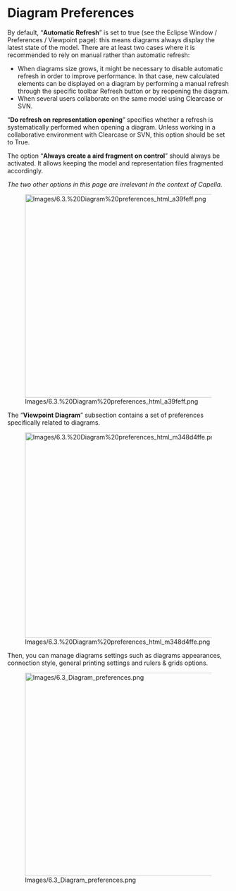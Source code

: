
= Diagram Preferences =

By default, &ldquo;'''Automatic Refresh'''&rdquo; is set to true (see the Eclipse Window / Preferences / Viewpoint page): this means diagrams always display the latest state of the model. There are at least two cases where it is recommended to rely on manual rather than automatic refresh:


* When diagrams size grows, it might be necessary to disable automatic 	refresh in order to improve performance. In that case, new 	calculated elements can be displayed on a diagram by performing a 	manual refresh through the specific toolbar Refresh button or by 	reopening the diagram.
* When several users collaborate on the same model using Clearcase or 	SVN.

&ldquo;'''Do refresh on representation opening'''&rdquo; specifies whether a refresh is systematically performed when opening a diagram. Unless working in a collaborative environment with Clearcase or SVN, this option should be set to True.


The option &ldquo;'''Always create a aird fragment on control'''&rdquo; should always be activated. It allows keeping the model and representation files fragmented accordingly.


''The two other options in this page are irrelevant in the context of Capella.''


[[Image:Images/6.3.%20Diagram%20preferences_html_a39feff.png|637x462px]]


The &ldquo;'''Viewpoint Diagram'''&rdquo; subsection contains a set of preferences specifically related to diagrams.


[[Image:Images/6.3.%20Diagram%20preferences_html_m348d4ffe.png|641x467px]]

Then, you can manage diagrams settings such as diagrams appearances, connection style, general printing settings and rulers & grids options.


[[Image:Images/6.3_Diagram preferences.png|637x462px]]

<br>
<br>

